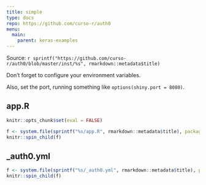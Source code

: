 ```yaml
---
title: simple
type: docs
repo: https://github.com/curso-r/auth0
menu:
  main:
    parent: keras-examples
---
```


<div class="source-ref">
<span class="caption">Source: </span>`r sprintf("https://github.com/curso-r/auth0/blob/master/inst/%s", rmarkdown::metadata$title)`
</div>

Don't forget to configure your environment variables. 

Also, set the port, running something like `options(shiny.port = 8080)`.

## app.R

```r
knitr::opts_chunk$set(eval = FALSE)

f <- system.file(sprintf("%s/app.R", rmarkdown::metadata$title), package = "auth0")
knitr::spin_child(f)
```

## _auth0.yml

```r
f <- system.file(sprintf("%s/_auth0.yml", rmarkdown::metadata$title), package = "auth0")
knitr::spin_child(f)
```

